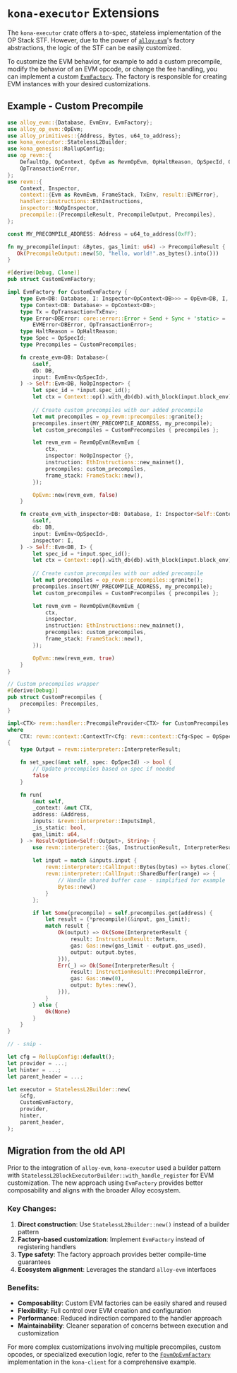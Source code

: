 # `kona-executor` Extensions

The `kona-executor` crate offers a to-spec, stateless implementation of the OP Stack STF. However, due to the
power of [`alloy-evm`][alloy-evm]'s factory abstractions, the logic of the STF can be easily customized.

To customize the EVM behavior, for example to add a custom precompile, modify the behavior of an EVM opcode,
or change the fee handling, you can implement a custom [`EvmFactory`][evm-factory]. The factory is responsible
for creating EVM instances with your desired customizations.

## Example - Custom Precompile

```rust
use alloy_evm::{Database, EvmEnv, EvmFactory};
use alloy_op_evm::OpEvm;
use alloy_primitives::{Address, Bytes, u64_to_address};
use kona_executor::StatelessL2Builder;
use kona_genesis::RollupConfig;
use op_revm::{
    DefaultOp, OpContext, OpEvm as RevmOpEvm, OpHaltReason, OpSpecId, OpTransaction,
    OpTransactionError,
};
use revm::{
    Context, Inspector,
    context::{Evm as RevmEvm, FrameStack, TxEnv, result::EVMError},
    handler::instructions::EthInstructions,
    inspector::NoOpInspector,
    precompile::{PrecompileResult, PrecompileOutput, Precompiles},
};

const MY_PRECOMPILE_ADDRESS: Address = u64_to_address(0xFF);

fn my_precompile(input: &Bytes, gas_limit: u64) -> PrecompileResult {
   Ok(PrecompileOutput::new(50, "hello, world!".as_bytes().into()))
}

#[derive(Debug, Clone)]
pub struct CustomEvmFactory;

impl EvmFactory for CustomEvmFactory {
    type Evm<DB: Database, I: Inspector<OpContext<DB>>> = OpEvm<DB, I, CustomPrecompiles>;
    type Context<DB: Database> = OpContext<DB>;
    type Tx = OpTransaction<TxEnv>;
    type Error<DBError: core::error::Error + Send + Sync + 'static> =
        EVMError<DBError, OpTransactionError>;
    type HaltReason = OpHaltReason;
    type Spec = OpSpecId;
    type Precompiles = CustomPrecompiles;

    fn create_evm<DB: Database>(
        &self,
        db: DB,
        input: EvmEnv<OpSpecId>,
    ) -> Self::Evm<DB, NoOpInspector> {
        let spec_id = *input.spec_id();
        let ctx = Context::op().with_db(db).with_block(input.block_env).with_cfg(input.cfg_env);
        
        // Create custom precompiles with our added precompile
        let mut precompiles = op_revm::precompiles::granite();
        precompiles.insert(MY_PRECOMPILE_ADDRESS, my_precompile);
        let custom_precompiles = CustomPrecompiles { precompiles };

        let revm_evm = RevmOpEvm(RevmEvm {
            ctx,
            inspector: NoOpInspector {},
            instruction: EthInstructions::new_mainnet(),
            precompiles: custom_precompiles,
            frame_stack: FrameStack::new(),
        });

        OpEvm::new(revm_evm, false)
    }

    fn create_evm_with_inspector<DB: Database, I: Inspector<Self::Context<DB>>>(
        &self,
        db: DB,
        input: EvmEnv<OpSpecId>,
        inspector: I,
    ) -> Self::Evm<DB, I> {
        let spec_id = *input.spec_id();
        let ctx = Context::op().with_db(db).with_block(input.block_env).with_cfg(input.cfg_env);
        
        // Create custom precompiles with our added precompile
        let mut precompiles = op_revm::precompiles::granite();
        precompiles.insert(MY_PRECOMPILE_ADDRESS, my_precompile);
        let custom_precompiles = CustomPrecompiles { precompiles };

        let revm_evm = RevmOpEvm(RevmEvm {
            ctx,
            inspector,
            instruction: EthInstructions::new_mainnet(),
            precompiles: custom_precompiles,
            frame_stack: FrameStack::new(),
        });

        OpEvm::new(revm_evm, true)
    }
}

// Custom precompiles wrapper
#[derive(Debug)]
pub struct CustomPrecompiles {
    precompiles: Precompiles,
}

impl<CTX> revm::handler::PrecompileProvider<CTX> for CustomPrecompiles
where
    CTX: revm::context::ContextTr<Cfg: revm::context::Cfg<Spec = OpSpecId>>,
{
    type Output = revm::interpreter::InterpreterResult;

    fn set_spec(&mut self, spec: OpSpecId) -> bool {
        // Update precompiles based on spec if needed
        false
    }

    fn run(
        &mut self,
        _context: &mut CTX,
        address: &Address,
        inputs: &revm::interpreter::InputsImpl,
        _is_static: bool,
        gas_limit: u64,
    ) -> Result<Option<Self::Output>, String> {
        use revm::interpreter::{Gas, InstructionResult, InterpreterResult};
        
        let input = match &inputs.input {
            revm::interpreter::CallInput::Bytes(bytes) => bytes.clone(),
            revm::interpreter::CallInput::SharedBuffer(range) => {
                // Handle shared buffer case - simplified for example
                Bytes::new()
            }
        };

        if let Some(precompile) = self.precompiles.get(address) {
            let result = (*precompile)(&input, gas_limit);
            match result {
                Ok(output) => Ok(Some(InterpreterResult {
                    result: InstructionResult::Return,
                    gas: Gas::new(gas_limit - output.gas_used),
                    output: output.bytes,
                })),
                Err(_) => Ok(Some(InterpreterResult {
                    result: InstructionResult::PrecompileError,
                    gas: Gas::new(0),
                    output: Bytes::new(),
                })),
            }
        } else {
            Ok(None)
        }
    }
}

// - snip -

let cfg = RollupConfig::default();
let provider = ...;
let hinter = ...;
let parent_header = ...;

let executor = StatelessL2Builder::new(
    &cfg,
    CustomEvmFactory,
    provider,
    hinter,
    parent_header,
);
```

## Migration from the old API

Prior to the integration of `alloy-evm`, `kona-executor` used a builder pattern with `StatelessL2BlockExecutorBuilder::with_handle_register` for EVM customization. The new approach using `EvmFactory` provides better composability and aligns with the broader Alloy ecosystem.

### Key Changes:

1. **Direct construction**: Use `StatelessL2Builder::new()` instead of a builder pattern
2. **Factory-based customization**: Implement `EvmFactory` instead of registering handlers
3. **Type safety**: The factory approach provides better compile-time guarantees
4. **Ecosystem alignment**: Leverages the standard `alloy-evm` interfaces

### Benefits:

- **Composability**: Custom EVM factories can be easily shared and reused
- **Flexibility**: Full control over EVM creation and configuration
- **Performance**: Reduced indirection compared to the handler approach
- **Maintainability**: Cleaner separation of concerns between execution and customization

For more complex customizations involving multiple precompiles, custom opcodes, or specialized execution logic, refer to the [`FpvmOpEvmFactory`](https://github.com/op-rs/kona/blob/main/bin/client/src/fpvm_evm/factory.rs) implementation in the `kona-client` for a comprehensive example.

[op-stack]: https://github.com/ethereum-optimism/optimism
[op-program]: https://github.com/ethereum-optimism/optimism/tree/develop/op-program
[cannon]: https://github.com/ethereum-optimism/optimism/tree/develop/cannon
[cannon-rs]: https://github.com/op-rs/cannon-rs
[asterisc]: https://github.com/ethereum-optimism/asterisc
[fp-specs]: https://specs.optimism.io/experimental/fault-proof/index.html
[fpp-specs]: https://specs.optimism.io/experimental/fault-proof/index.html#fault-proof-program
[preimage-specs]: https://specs.optimism.io/experimental/fault-proof/index.html#pre-image-oracle
[cannon-specs]: https://specs.optimism.io/experimental/fault-proof/cannon-fault-proof-vm.html#cannon-fault-proof-virtual-machine
[l2-output-root]: https://specs.optimism.io/protocol/proposals.html#l2-output-commitment-construction
[op-succinct]: https://github.com/succinctlabs/op-succinct
[revm]: https://github.com/bluealloy/revm
[alloy-evm]: https://github.com/alloy-rs/evm
[evm-factory]: https://docs.rs/alloy-evm/latest/alloy_evm/eth/struct.EthEvmFactory.html

[kona]: https://github.com/op-rs/kona
[issues]: https://github.com/op-rs/kona/issues
[new-issue]: https://github.com/op-rs/kona/issues/new
[contributing]: https://github.com/op-rs/kona/tree/main/CONTRIBUTING.md

[op-labs]: https://github.com/ethereum-optimism
[bad-boi-labs]: https://github.com/BadBoiLabs
